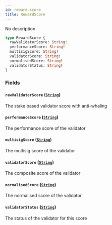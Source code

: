 ```yaml
---
id: reward-score
title: RewardScore
---
```



No description

```graphql
type RewardScore {
  rawValidatorScore: String!
  performanceScore: String!
  multisigScore: String!
  validatorScore: String!
  normalisedScore: String!
  validatorStatus: String!
}
```


### Fields

#### `rawValidatorScore` ([`String`](/docs/v0.47/graphql/scalars/string))

The stake based validator score with anti-whaling


#### `performanceScore` ([`String`](/docs/v0.47/graphql/scalars/string))

The performance score of the validator


#### `multisigScore` ([`String`](/docs/v0.47/graphql/scalars/string))

The multisig score of the validator


#### `validatorScore` ([`String`](/docs/v0.47/graphql/scalars/string))

The composite score of the validator


#### `normalisedScore` ([`String`](/docs/v0.47/graphql/scalars/string))

The normalised score of the validator


#### `validatorStatus` ([`String`](/docs/v0.47/graphql/scalars/string))

The status of the validator for this score




